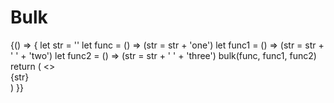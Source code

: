 

<Meta title="MDX/Helpers/Bulk" />

# Bulk

<!-- add a plugin description -->

<Canvas>
  <Story name="Bulk Usage">
    {() => {
      let str = ''
      let func = () => (str = str + 'one')
      let func1 = () => (str = str + ' ' + 'two')
      let func2 = () => (str = str + ' ' + 'three')
      bulk(func, func1, func2)
      return (
        <>
          <div>{str}</div>
        </>
      )
    }}
  </Story>
</Canvas>
